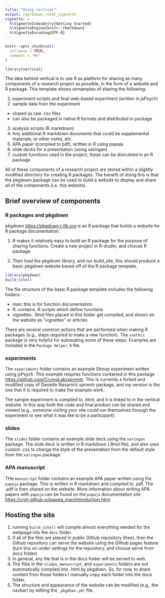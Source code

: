 ```yaml
---
title: "Using vertical"
output: rmarkdown::html_vignette
vignette: >
  %\VignetteIndexEntry{Getting Started}
  %\VignetteEngine{knitr::rmarkdown}
  %\VignetteEncoding{UTF-8}
---
```


```r
knitr::opts_chunk$set(
  collapse = TRUE,
  comment = "#>"
)
```

```r
library(vertical)
```


The idea behind vertical is to use R as platform for sharing as many components of a research project as possible, in the form of a website and R package. This template shows exmamples of sharing the following:

1. experiment scripts and final web-based experiment (written in jsPsych)
2. sample data from the experiment
  - shared as raw .csv files
  - can also be packaged in native R formats and distributed in package
3. analysis scripts (R markdown)
4. Any additional R markdown documents that could be supplemental materials, or other notes, etc.
5. APA paper (compiled to pdf), written in R using papaja
6. slide decks for a presentation (using xaringan)
7. custom functions used in the project, these can be distrubted in an R package

All of these components of a research project are stored within a slightly modified directory for creating R packages. The benefit of doing this is that the pkgdown package can be used to build a website to display and share all of the components (i.e. this website). 

## Brief overview of components

### R packages and pkgdown

pkgdown <https://pkgdown.r-lib.org> is an R package that builds a website for R package documentation. 

1. R makes it relatively easy to build an R package for the purpose of sharing functions. Create a new project in R-studio, and choose R package.

2. Then load the pkgdown library, and run build_site, this should produce a basic pkgdown website based off of the R package template.

```r
library(pkgdown)
build_site()
```

The file structure of the basic R package template includes the following folders:

- man: this is for function documentation
- R: contains .R scripts which define functions
- vignettes: .Rmd files placed in this folder get compiled, and shown on the website as "vignettes" or articles

There are several common actions that are performed when making R packages (e.g., steps required to make a new function). The `usethis` package is very helpful for automating some of these steps. Examples are included in the `Package Helper.R` file.

### experiments

The `experiments` folder contains an example Stroop experiment written using jsPsych. This example requires functions contained in this package <https://github.com/CrumpLab/xprmntr>. This is currently a forked and modified copy of Danielle Navarro's xprmntr package, and my version is the one that it is required to make the example work.

The sample experiment is compiled to .html, and it is linked to in the vertical website. In this way both the code and final product can be shared and viewed (e.g., someone visiting your site could run themselves through the experiment to see what it was like to be a participant).

### slides

The `slides` folder contains an example slide deck using the `xaringan` package. The slide deck is written in R markdown (.Rmd file), and also uses custom .css to change the style of the presentation from the default style from the `xaringan` package.

### APA manuscript

THe `manuscript` folder contains an example APA paper written using the `papaja` package. This is written in R markdown and compiled to .pdf. The .pdf is then shared on the website. More information about writing APA papers with `papaja` can be found on the `papaja` documentation site <https://crsh.github.io/papaja_man/introduction.html>

## Hosting the site

1. running `build_site()` will compile almost everything needed for the webpage into the `docs` folder.
2. If all of the files are placed in public Github repository (free), then the Github repository can serve the website using the Github pages feature (turn this on under settings for the repository, and choose serve from docs folder)
3. In general, any file that is in the docs folder will be served to web.
4. The files in the `slides`, `manuscript`, and `experiments` folders are not automatically compiled into .html by pkgdown. So, for now, to share content from those folders I manually copy each folder into the docs folder.
5. The structure and appearance of the website can be modified (e.g., the navbar) by editing the `_pkgdown.yml` file.





